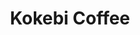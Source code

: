 ---
title: 'Kokebi Coffee'
publishedAt: '2024-09-22'
summary: 'Joyful coffee for playful people'
image: '/images/projects/kokebi.jpg'
type: 'Work'
---